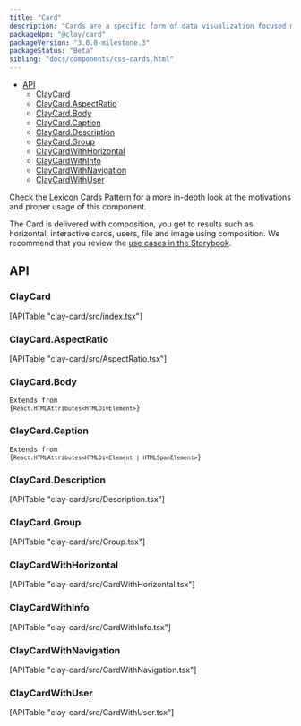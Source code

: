 ```yaml
---
title: "Card"
description: "Cards are a specific form of data visualization focused mainly on displaying images."
packageNpm: "@clay/card"
packageVersion: "3.0.0-milestone.3"
packageStatus: "Beta"
sibling: "docs/components/css-cards.html"
---
```



<div class="nav-toc-absolute">
<div class="nav-toc">

- [API](#api)
  - [ClayCard](#claycard)
  - [ClayCard.AspectRatio](#claycard.aspectratio)
  - [ClayCard.Body](#claycard.body)
  - [ClayCard.Caption](#claycard.caption)
  - [ClayCard.Description](#claycard.description)
  - [ClayCard.Group](#claycard.group)
  - [ClayCardWithHorizontal](#claycardwithhorizontal)
  - [ClayCardWithInfo](#claycardwithinfo)
  - [ClayCardWithNavigation](#claycardwithnavigation)
  - [ClayCardWithUser](#claycardwithuser)

</div>
</div>

<div class="clay-site-alert alert alert-info">
	Check the <a href="https://liferay.design/lexicon">Lexicon</a> <a href="https://liferay.design/lexicon/core-components/cards/">Cards Pattern</a> for a more in-depth look at the motivations and proper usage of this component.
</div>

The Card is delivered with composition, you get to results such as horizontal, interactive cards, users, file and image using composition. We recommend that you review the [use cases in the Storybook](https://storybook.clayui.com/?path=/story/claycard--with-folder-card).

<Card />

## API

### ClayCard

<div>
	[APITable "clay-card/src/index.tsx"]
</div>

### ClayCard.AspectRatio

<div>
	[APITable "clay-card/src/AspectRatio.tsx"]
</div>

### ClayCard.Body

<code class="list-api-item-type">Extends from {`React.HTMLAttributes<HTMLDivElement>`}</code>

### ClayCard.Caption

<code class="list-api-item-type">Extends from {`React.HTMLAttributes<HTMLDivElement | HTMLSpanElement>`}</code>

### ClayCard.Description

<div>
	[APITable "clay-card/src/Description.tsx"]
</div>

### ClayCard.Group

<div>
	[APITable "clay-card/src/Group.tsx"]
</div>

### ClayCardWithHorizontal

<div>
	[APITable "clay-card/src/CardWithHorizontal.tsx"]
</div>

### ClayCardWithInfo

<div>
	[APITable "clay-card/src/CardWithInfo.tsx"]
</div>

### ClayCardWithNavigation

<div>
	[APITable "clay-card/src/CardWithNavigation.tsx"]
</div>

### ClayCardWithUser

<div>
	[APITable "clay-card/src/CardWithUser.tsx"]
</div>
